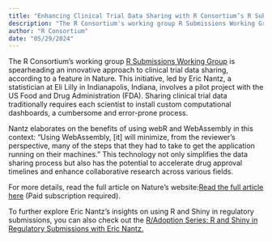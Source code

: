 ```yaml
---
title: "Enhancing Clinical Trial Data Sharing with R Consortium’s R Submissions Working Group"
description: "The R Consortium's working group R Submissions Working Group is spearheading an innovative approach to clinical trial data sharing, according to a feature in Nature. This initiative, led by Eric…"
author: "R Consortium"
date: "05/29/2024"
---
```


The R Consortium’s working group [R Submissions Working Group](https://github.com/RConsortium/submissions-wg) is spearheading an innovative approach to clinical trial data sharing, according to a feature in Nature. This initiative, led by Eric Nantz, a statistician at Eli Lilly in Indianapolis, Indiana, involves a pilot project with the US Food and Drug Administration (FDA). Sharing clinical trial data traditionally requires each scientist to install custom computational dashboards, a cumbersome and error-prone process.

Nantz elaborates on the benefits of using webR and WebAssembly in this context: “Using WebAssembly, [it] will minimize, from the reviewer’s perspective, many of the steps that they had to take to get the application running on their machines.” This technology not only simplifies the data sharing process but also has the potential to accelerate drug approval timelines and enhance collaborative research across various fields.

For more details, read the full article on Nature’s website:[ Read the full article here](https://www.nature.com/articles/d41586-024-00725-1) (Paid subscription required).

To further explore Eric Nantz’s insights on using R and Shiny in regulatory submissions, you can also check out the [R/Adoption Series: R and Shiny in Regulatory Submissions with Eric Nantz.](https://www.youtube.com/watch?v=wKG8VyZg6V0)





